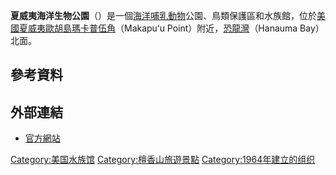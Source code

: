 {{Infobox zoo
|zoo_name         = Sea Life Park Hawaii
|logo             =
|logo_caption     =
|image            =
|image_caption    =
|location         = [[美國|美國]][[夏威夷|夏威夷]][[歐胡島|歐胡島]][[瑪卡普伍角|瑪卡普伍角]]
|date_opened      = 1964年<ref>{{cite web |url=http://www.bizjournals.com/pacific/news/2014/08/13/sea-life-parks-new-general-manager-a-veteran-of.html |language=en |title=Sea Life Park's new general manager a veteran of Hawaii tourism attractions |publisher=Pacific Business News |date=2014-08-13 |accessdate=2015-10-02 |archive-date=2014-10-25 |archive-url=https://web.archive.org/web/20141025122332/http://www.bizjournals.com/pacific/news/2014/08/13/sea-life-parks-new-general-manager-a-veteran-of.html |dead-url=no }}</ref>
|date_closed      =
|coordinates      = {{coord|21.314484|-157.664001|type:landmark|display=inline,title}}
|area             =
|num_species      =
|num_animals      = 超過2000
|largest_tank_vol = {{convert|300,000|usgal|m3}}
|total_tank_vol   =
|annual_visitors  = 328,096（2014年）<ref>{{cite web |url=http://www.bizjournals.com/pacific/news/2015/09/25/sea-life-park-hawaii-welcomes-two-dolphins-false.html |language=en |title=Sea Life Park Hawaii welcomes two dolphins, false killer whale from University of Hawaii |publisher=Pacific Business News |date=2015-09-25 |accessdate=2015-10-02 |archive-date=2017-05-01 |archive-url=https://web.archive.org/web/20170501182737/http://www.bizjournals.com/pacific/news/2015/09/25/sea-life-park-hawaii-welcomes-two-dolphins-false.html |dead-url=no }}</ref>
|members          =
|exhibits         =
|website          = {{URL|http://www.sealifeparkhawaii.com}}
}}
'''夏威夷海洋生物公園'''（{{lang-en|Sea Life Park Hawaii}}）是一個[[海洋哺乳動物|海洋哺乳動物]]公園、鳥類保護區和水族館，位於[[美國|美國]][[夏威夷|夏威夷]][[歐胡島|歐胡島]][[瑪卡普伍角|瑪卡普伍角]]（Makapuʻu Point）附近，[[恐龍灣|恐龍灣]]（Hanauma Bay）北面。

== 參考資料 ==
{{Reflist}}

== 外部連結 ==
* [http://www.sealifeparkhawaii.com/ 官方網站] {{Wayback|url=http://www.sealifeparkhawaii.com/ |date=20061210130234 }}{{En icon}}

{{夏威夷的動物園}}
[[Category:美国水族馆|Category:美国水族馆]]
[[Category:檀香山旅遊景點|Category:檀香山旅遊景點]]
[[Category:1964年建立的组织|Category:1964年建立的组织]]